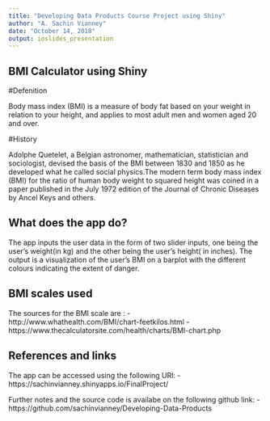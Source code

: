 ---
title: "Developing Data Products Course Project using Shiny"
author: "A. Sachin Vianney"
date: "October 14, 2018"
output: ioslides_presentation
---

## BMI Calculator using Shiny

#Defenition

Body mass index (BMI) is a measure of body fat based on your weight in relation to your height, and applies to most adult men and women aged 20 and over.

#History

Adolphe Quetelet, a Belgian astronomer, mathematician, statistician and sociologist, devised the basis of the BMI between 1830 and 1850 as he developed what he called social physics.The modern term body mass index (BMI) for the ratio of human body weight to squared height was coined in a paper published in the July 1972 edition of the Journal of Chronic Diseases by Ancel Keys and others.

## What does the app do?

The app inputs the user data in the form of two slider inputs, one being the user's weight(in kg) and the other being the user's height( in inches).
The output is a visualization of the user's BMI on a barplot with the different colours indicating the extent of danger.

## BMI scales used

The sources for the BMI scale are : 
- http://www.whathealth.com/BMI/chart-feetkilos.html
- https://www.thecalculatorsite.com/health/charts/BMI-chart.php

## References and links

The app can be accessed using the following URl: 
- https://sachinvianney.shinyapps.io/FinalProject/

Further notes and the source code is availabe on the following github link:
- https://github.com/sachinvianney/Developing-Data-Products
